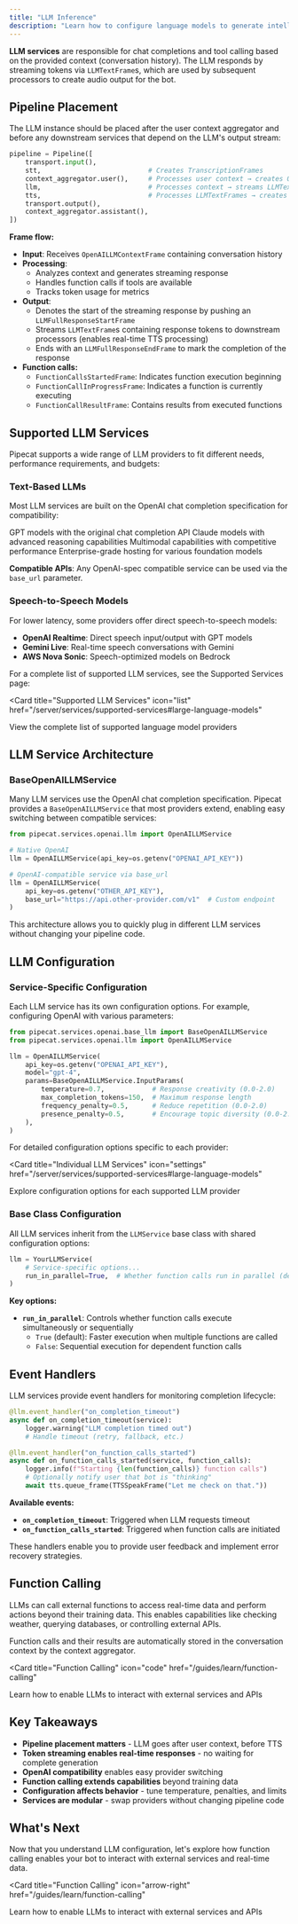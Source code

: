 ```yaml
---
title: "LLM Inference"
description: "Learn how to configure language models to generate intelligent responses in your voice AI pipeline"
---
```


**LLM services** are responsible for chat completions and tool calling based on the provided context (conversation history). The LLM responds by streaming tokens via `LLMTextFrame`s, which are used by subsequent processors to create audio output for the bot.

## Pipeline Placement

The LLM instance should be placed after the user context aggregator and before any downstream services that depend on the LLM's output stream:

```python
pipeline = Pipeline([
    transport.input(),
    stt,                           # Creates TranscriptionFrames
    context_aggregator.user(),     # Processes user context → creates OpenAILLMContextFrame
    llm,                           # Processes context → streams LLMTextFrames
    tts,                           # Processes LLMTextFrames → creates TTSAudioRawFrames
    transport.output(),
    context_aggregator.assistant(),
])
```

**Frame flow:**

- **Input**: Receives `OpenAILLMContextFrame` containing conversation history
- **Processing**:
  - Analyzes context and generates streaming response
  - Handles function calls if tools are available
  - Tracks token usage for metrics
- **Output**:
  - Denotes the start of the streaming response by pushing an `LLMFullResponseStartFrame`
  - Streams `LLMTextFrame`s containing response tokens to downstream processors (enables real-time TTS processing)
  - Ends with an `LLMFullResponseEndFrame` to mark the completion of the response
- **Function calls:**
  - `FunctionCallsStartedFrame`: Indicates function execution beginning
  - `FunctionCallInProgressFrame`: Indicates a function is currently executing
  - `FunctionCallResultFrame`: Contains results from executed functions

## Supported LLM Services

Pipecat supports a wide range of LLM providers to fit different needs, performance requirements, and budgets:

### Text-Based LLMs

Most LLM services are built on the OpenAI chat completion specification for compatibility:

<CardGroup cols={2}>
  <Card title="OpenAI" icon="openai">
    GPT models with the original chat completion API
  </Card>
  <Card title="Anthropic" icon="anthropic">
    Claude models with advanced reasoning capabilities
  </Card>
  <Card title="Google Gemini" icon="google">
    Multimodal capabilities with competitive performance
  </Card>
  <Card title="AWS Bedrock" icon="aws">
    Enterprise-grade hosting for various foundation models
  </Card>
</CardGroup>

**Compatible APIs**: Any OpenAI-spec compatible service can be used via the `base_url` parameter.

### Speech-to-Speech Models

For lower latency, some providers offer direct speech-to-speech models:

- **OpenAI Realtime**: Direct speech input/output with GPT models
- **Gemini Live**: Real-time speech conversations with Gemini
- **AWS Nova Sonic**: Speech-optimized models on Bedrock

For a complete list of supported LLM services, see the Supported Services page:

<Card
  title="Supported LLM Services"
  icon="list"
  href="/server/services/supported-services#large-language-models"
>
  View the complete list of supported language model providers
</Card>

## LLM Service Architecture

### BaseOpenAILLMService

Many LLM services use the OpenAI chat completion specification. Pipecat provides a `BaseOpenAILLMService` that most providers extend, enabling easy switching between compatible services:

```python
from pipecat.services.openai.llm import OpenAILLMService

# Native OpenAI
llm = OpenAILLMService(api_key=os.getenv("OPENAI_API_KEY"))

# OpenAI-compatible service via base_url
llm = OpenAILLMService(
    api_key=os.getenv("OTHER_API_KEY"),
    base_url="https://api.other-provider.com/v1"  # Custom endpoint
)
```

This architecture allows you to quickly plug in different LLM services without changing your pipeline code.

## LLM Configuration

### Service-Specific Configuration

Each LLM service has its own configuration options. For example, configuring OpenAI with various parameters:

```python
from pipecat.services.openai.base_llm import BaseOpenAILLMService
from pipecat.services.openai.llm import OpenAILLMService

llm = OpenAILLMService(
    api_key=os.getenv("OPENAI_API_KEY"),
    model="gpt-4",
    params=BaseOpenAILLMService.InputParams(
        temperature=0.7,            # Response creativity (0.0-2.0)
        max_completion_tokens=150,  # Maximum response length
        frequency_penalty=0.5,      # Reduce repetition (0.0-2.0)
        presence_penalty=0.5,       # Encourage topic diversity (0.0-2.0)
    ),
)
```

For detailed configuration options specific to each provider:

<Card
  title="Individual LLM Services"
  icon="settings"
  href="/server/services/supported-services#large-language-models"
>
  Explore configuration options for each supported LLM provider
</Card>

### Base Class Configuration

All LLM services inherit from the `LLMService` base class with shared configuration options:

```python
llm = YourLLMService(
    # Service-specific options...
    run_in_parallel=True,  # Whether function calls run in parallel (default: True)
)
```

**Key options:**

- **`run_in_parallel`**: Controls whether function calls execute simultaneously or sequentially
  - `True` (default): Faster execution when multiple functions are called
  - `False`: Sequential execution for dependent function calls

## Event Handlers

LLM services provide event handlers for monitoring completion lifecycle:

```python
@llm.event_handler("on_completion_timeout")
async def on_completion_timeout(service):
    logger.warning("LLM completion timed out")
    # Handle timeout (retry, fallback, etc.)

@llm.event_handler("on_function_calls_started")
async def on_function_calls_started(service, function_calls):
    logger.info(f"Starting {len(function_calls)} function calls")
    # Optionally notify user that bot is "thinking"
    await tts.queue_frame(TTSSpeakFrame("Let me check on that."))
```

**Available events:**

- **`on_completion_timeout`**: Triggered when LLM requests timeout
- **`on_function_calls_started`**: Triggered when function calls are initiated

These handlers enable you to provide user feedback and implement error recovery strategies.

## Function Calling

LLMs can call external functions to access real-time data and perform actions beyond their training data. This enables capabilities like checking weather, querying databases, or controlling external APIs.

Function calls and their results are automatically stored in the conversation context by the context aggregator.

<Card
  title="Function Calling"
  icon="code"
  href="/guides/learn/function-calling"
>
  Learn how to enable LLMs to interact with external services and APIs
</Card>

## Key Takeaways

- **Pipeline placement matters** - LLM goes after user context, before TTS
- **Token streaming enables real-time responses** - no waiting for complete generation
- **OpenAI compatibility** enables easy provider switching
- **Function calling extends capabilities** beyond training data
- **Configuration affects behavior** - tune temperature, penalties, and limits
- **Services are modular** - swap providers without changing pipeline code

## What's Next

Now that you understand LLM configuration, let's explore how function calling enables your bot to interact with external services and real-time data.

<Card
  title="Function Calling"
  icon="arrow-right"
  href="/guides/learn/function-calling"
>
  Learn how to enable LLMs to interact with external services and APIs
</Card>
